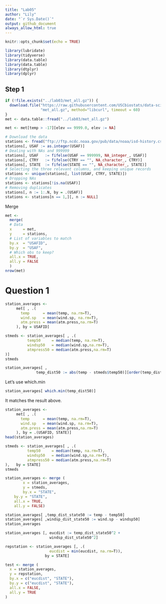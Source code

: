```yaml
---
title: "Lab05"
author: "Lily"
date: "`r Sys.Date()`"
output: github_document
always_allow_html: true
---
```


```r
knitr::opts_chunk$set(echo = TRUE)
```

```r
library(lubridate)
library(tidyverse)
library(data.table)
library(data.table)
library(dtplyr)
library(dplyr)
```

## Step 1
```r
if (!file.exists("../lab03/met_all.gz")) {
  download.file("https://raw.githubusercontent.com/USCbiostats/data-science-data/master/02_met/met_all.gz", 
                "met_all.gz", method="libcurl", timeout = 60)  
}
met <- data.table::fread("../lab03/met_all.gz")
```
```r
met <- met[temp > -17][elev == 9999.0, elev := NA]
```
```r
# Download the data
stations <- fread("ftp://ftp.ncdc.noaa.gov/pub/data/noaa/isd-history.csv")
stations[, USAF := as.integer(USAF)]
# Dealing with NAs and 999999
stations[, USAF   := fifelse(USAF == 999999, NA_integer_, USAF)]
stations[, CTRY   := fifelse(CTRY == "", NA_character_, CTRY)]
stations[, STATE  := fifelse(STATE == "", NA_character_, STATE)]
# Selecting the three relevant columns, and keeping unique records
stations <- unique(stations[, list(USAF, CTRY, STATE)])
# Dropping NAs
stations <- stations[!is.na(USAF)]
# Removing duplicates
stations[, n := 1:.N, by = .(USAF)]
stations <- stations[n == 1,][, n := NULL]
```

Merge
```r
met <-  
  merge(
  # Data
  x     = met,      
  y     = stations, 
  # List of variables to match
  by.x  = "USAFID",
  by.y  = "USAF", 
  # Which obs to keep?
  all.x = TRUE,      
  all.y = FALSE
  ) 
nrow(met)
```

# Question 1
```r
station_averages <- 
     met[ , .(
       temp      = mean(temp, na.rm=T),
       wind.sp   = mean(wind.sp, na.rm=T),
       atm.press = mean(atm.press,na.rm=T)
     ), by = USAFID]
```
```r
stmeds <- station_averages[ , .(
          temp50     = median(temp, na.rm=T),
          windsp50   = median(wind.sp,na.rm=T),
          atmpress50 = median(atm.press,na.rm=T)
)]
stmeds
```
```r
station_averages[ , 
              temp_dist50 := abs(temp - stmeds$temp50)][order(temp_dist50)]
```
Let's use which.min
```r
station_averages[ which.min(temp_dist50)]
```

It matches the result above.

```r
station_averages <- 
     met[ , .(
       temp      = mean(temp, na.rm=T),
       wind.sp   = mean(wind.sp, na.rm=T),
       atm.press = mean(atm.press,na.rm=T)
     ), by = .(USAFID, STATE)]
head(station_averages)
```
```r
stmeds <- station_averages[ , .(
          temp50     = median(temp, na.rm=T),
          windsp50   = median(wind.sp,na.rm=T),
          atmpress50 = median(atm.press,na.rm=T)
),   by = STATE]
stmeds
```
```r
station_averages <- merge ( 
        x = station_averages, 
        y = stmeds, 
        by.x = "STATE",
    by.y = "STATE",
    all.x = TRUE,
    all.y = FALSE)
```
```r
station_averages[ ,temp_dist_state50 := temp - temp50]
station_averages[ ,windsp_dist_state50 := wind.sp - windsp50]
station_averages
```
```r
station_averages [, eucdist := temp_dist_state50^2 + 
                    windsp_dist_state50^2]
```
```r
repstation <- station_averages [, .(
                    eucdist = min(eucdist, na.rm=T)), 
                  by = STATE]
```
```r
test <- merge (
  x = station_averages,
  y = repstation,
  by.x = c("eucdist", "STATE"),
  by.y = c("eucdist", "STATE"),
  all.x = FALSE,
  all.y = TRUE
)
```